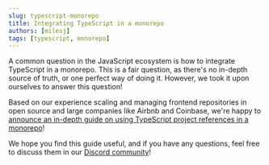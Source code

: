 ```yaml
---
slug: typescript-monorepo
title: Integrating TypeScript in a monorepo
authors: [milesj]
tags: [typescript, monorepo]
---
```


A common question in the JavaScript ecosystem is how to integrate TypeScript in a monorepo. This is
a fair question, as there's no in-depth source of truth, or one perfect way of doing it. However, we
took it upon ourselves to answer this question!

<!--truncate-->

Based on our experience scaling and managing frontend repositories in open source and large
companies like Airbnb and Coinbase, we're happy to
[announce an in-depth guide on using TypeScript project references in a monorepo](../docs/guides/node/typescript-project-refs)!

We hope you find this guide useful, and if you have any questions, feel free to discuss them in our
[Discord community](https://discord.gg/qCh9MEynv2)!
